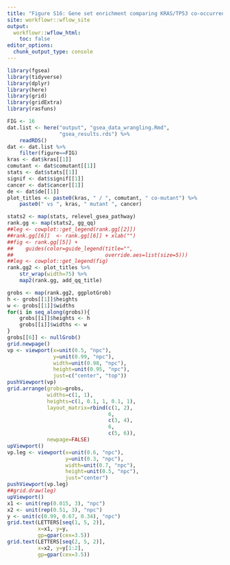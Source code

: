 ```yaml
---
title: "Figure S16: Gene set enrichment comparing KRAS/TP53 co-occurrence with KRAS alone"
site: workflowr::wflow_site
output:
  workflowr::wflow_html:
    toc: false
editor_options:
  chunk_output_type: console
---
```



```r
library(fgsea)
library(tidyverse)
library(dplyr)
library(here)
library(grid)
library(gridExtra)
library(rasfuns)
```


```r
FIG <- 16
dat.list <- here("output", "gsea_data_wrangling.Rmd",
                 "gsea_results.rds") %>%
    readRDS()
dat <- dat.list %>%
    filter(figure==FIG)
kras <- dat$kras[[1]]
comutant <- dat$comutant[[1]]
stats <- dat$stats[[1]]
signif <- dat$signif[[1]]
cancer <- dat$cancer[[1]]
de <- dat$de[[1]]
plot_titles <- paste0(kras, " / ", comutant, " co-mutant") %>%
    paste0(" vs ", kras, " mutant ", cancer)
```


```r
stats2 <- map(stats, relevel_gsea_pathway)
rank.gg <- map(stats2, gg_qq)
##leg <- cowplot::get_legend(rank.gg[[2]])
##rank.gg[[6]]  <- rank.gg[[6]] + xlab("")
##fig <- rank.gg[[5]] +
##    guides(color=guide_legend(title="",
##                              override.aes=list(size=5)))
##leg <- cowplot::get_legend(fig)
rank.gg2 <- plot_titles %>%
    str_wrap(width=75) %>%
    map2(rank.gg, add_qq_title)
```


```r
grobs <- map(rank.gg2, ggplotGrob)
h <- grobs[[1]]$heights
w <- grobs[[1]]$widths
for(i in seq_along(grobs)){
    grobs[[i]]$heights <- h
    grobs[[i]]$widths <- w
}
grobs[[6]] <- nullGrob()
grid.newpage()
vp <- viewport(x=unit(0.5, "npc"),
               y=unit(0.99, "npc"),
               width=unit(0.98, "npc"),
               height=unit(0.95, "npc"),
               just=c("center", "top"))
pushViewport(vp)
grid.arrange(grobs=grobs,
             widths=c(1, 1),
             heights=c(1, 0.1, 1, 0.1, 1),
             layout_matrix=rbind(c(1, 2),
                                 6,
                                 c(3, 4),
                                 6,
                                 c(5, 6)),
             newpage=FALSE)
upViewport()
vp.leg <- viewport(x=unit(0.6, "npc"),
                   y=unit(0.3, "npc"),
                   width=unit(0.7, "npc"),
                   height=unit(0.5, "npc"),
                   just="center")
pushViewport(vp.leg)
##grid.draw(leg)
upViewport()
x1 <- unit(rep(0.015, 3), "npc")
x2 <- unit(rep(0.51, 3), "npc")
y <- unit(c(0.99, 0.67, 0.34), "npc")
grid.text(LETTERS[seq(1, 5, 2)],
          x=x1, y=y,
          gp=gpar(cex=3.5))
grid.text(LETTERS[seq(2, 5, 2)],
          x=x2, y=y[1:2],
          gp=gpar(cex=3.5))
```
